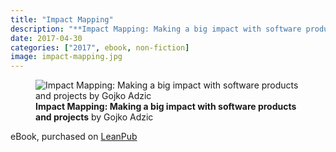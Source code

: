 ```yaml
---
title: "Impact Mapping"
description: "**Impact Mapping: Making a big impact with software products and projects** by Gojko Adzic"
date: 2017-04-30
categories: ["2017", ebook, non-fiction]
image: impact-mapping.jpg
---
```

![**Impact Mapping: Making a big impact with software products and projects** by Gojko Adzic](impact-mapping.jpg){fig-align="left"}

eBook, purchased on [LeanPub](https://leanpub.com/)
